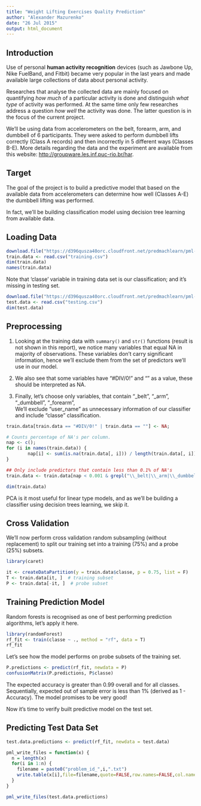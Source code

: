 ```yaml
---
title: "Weight Lifting Exercises Quality Prediction"
author: "Alexander Mazurenko"
date: "26 Jul 2015"
output: html_document
---
```


## Introduction

Use of personal **human activity recognition** devices (such as Jawbone Up, Nike FuelBand, and Fitbit)
became very popular in the last years and made available large collections of data about personal activity.

Researches that analyse the collected data are mainly focused on quantifying *how much*
of a particular activity is done and distinguish *what type* of activity was performed.
At the same time only few researches address a question *how well* the activity was done.
The latter question is in the focus of the current project.

We'll be using data from accelerometers on the belt, forearm, arm, and dumbbell of 6 participants.
They were asked to perform dumbbell lifts correctly (Class A records) and then incorrectly in 5 different ways (Classes B-E).
More details regarding the data and the experiment are available from this website: [http://groupware.les.inf.puc-rio.br/har](http://groupware.les.inf.puc-rio.br/har). 

## Target

The goal of the project is to build a predictive model that based on the available
data from accelerometers can determine how well (Classes A-E) the dumbbell lifting was performed.

In fact, we'll be building classification model using decision tree learning from available data.

## Loading Data

```r
download.file("https://d396qusza40orc.cloudfront.net/predmachlearn/pml-training.csv", "training.csv", method = "curl")
train.data <- read.csv("training.csv")
dim(train.data)
names(train.data)
```

Note that 'classe' variable in training data set is our classification; and it's missing in testing set.

```r
download.file("https://d396qusza40orc.cloudfront.net/predmachlearn/pml-testing.csv", "testing.csv", method = "curl")
test.data <- read.csv("testing.csv")
dim(test.data)
```

## Preprocessing

1. Looking at the training data with `summary()` and `str()` functions (result is not shown in this report), 
we notice many variables that equal NA in majority of observations.
These variables don't carry significant information, hence we'll exclude them from
the set of predictors we'll use in our model.

2. We also see that some variables have "#DIV/0!" and "" as a value, these should be interpreted as NA.

3. Finally, let's choose only variables, that contain "_belt", "_arm", "_dumbbell", "_forearm",   
We'll exclude "user_name" as unnecessary information of our classifier and include "classe" classification.

```r
train.data[train.data == "#DIV/0!" | train.data == ""] <- NA; 

# Counts percentage of NA's per column.
nap <- c();
for (i in names(train.data)) {
        nap[i] <- sum(is.na(train.data[, i])) / length(train.data[, i])
}

## Only include predictors that contain less than 0.1% of NA's
train.data <- train.data[nap < 0.001 & grepl("\\_belt|\\_arm|\\_dumbbell|\\_forearm|classe", names(train.data))]

dim(train.data)
```

PCA is it most useful for linear type models, and as we'll be building a classifier using decision trees learning, we skip it.

## Cross Validation

We'll now perform cross validation random subsampling (without replacement) to split our training set into a training (75%) and a probe (25%) subsets.

```r
library(caret)

it <- createDataPartition(y = train.data$classe, p = 0.75, list = F)
T <- train.data[it, ]  # training subset
P <- train.data[-it, ]  # probe subset
```

## Training Prediction Model

Random forests is recognised as one of best performing prediction algorithms, let's apply it here.

```r
library(randomForest)
rf_fit <- train(classe ~ ., method = "rf", data = T)
rf_fit
```

Let's see how the model performs on probe subsets of the training set.

```r
P.predictions <- predict(rf_fit, newdata = P)
confusionMatrix(P.predictions, P$classe)
```

The expected accuracy is greater than 0.99 overall and for all classes.
Sequentially, expected out of sample error is less than 1% (derived as 1 - Accuracy). 
The model promises to be very good!

Now it's time to verify built predictive model on the test set.

## Predicting Test Data Set

```r
test.data.predictions <- predict(rf_fit, newdata = test.data)
```

```r
pml_write_files = function(x) {
  n = length(x)
  for(i in 1:n) {
    filename = paste0("problem_id_",i,".txt")
    write.table(x[i],file=filename,quote=FALSE,row.names=FALSE,col.names=FALSE)
  }
}

pml_write_files(test.data.predictions)
```
